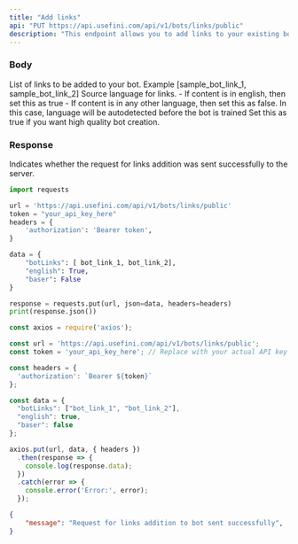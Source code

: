 ```yaml
---
title: "Add links"
api: "PUT https://api.usefini.com/api/v1/bots/links/public"
description: "This endpoint allows you to add links to your existing bot"
---
```


### Body

<ParamField body="botLinks" type="string" required>
List of links to be added to your bot. Example [sample_bot_link_1, sample_bot_link_2]
</ParamField>

<ParamField body="english" type="boolean">
Source language for links. 
- If content is in english, then set this as true
- If content is in any other language, then set this as false. In this case, language will be autodetected before the bot is trained
</ParamField>

<ParamField body="baser" type="boolean">
Set this as true if you want high quality bot creation.  
</ParamField>

### Response

<ResponseField name="message" type="string">
  Indicates whether the request for links addition was sent successfully to the server.
</ResponseField>


<RequestExample>

```python Example Request- Python
import requests

url = 'https://api.usefini.com/api/v1/bots/links/public'
token = "your_api_key_here"
headers = {
    'authorization': 'Bearer token',
}

data = {
    "botLinks": [ bot_link_1, bot_link_2],
    "english": True,
    "baser": False
}

response = requests.put(url, json=data, headers=headers)
print(response.json())
```

```javascript Example Request- Node.js
const axios = require('axios');

const url = 'https://api.usefini.com/api/v1/bots/links/public';
const token = 'your_api_key_here'; // Replace with your actual API key

const headers = {
  'authorization': `Bearer ${token}`
};

const data = {
  "botLinks": ["bot_link_1", "bot_link_2"],
  "english": true,
  "baser": false
};

axios.put(url, data, { headers })
  .then(response => {
    console.log(response.data);
  })
  .catch(error => {
    console.error('Error:', error);
  });
```

</RequestExample>

<ResponseExample>

```json Response
{
    "message": "Request for links addition to bot sent successfully",
}
```

</ResponseExample>

